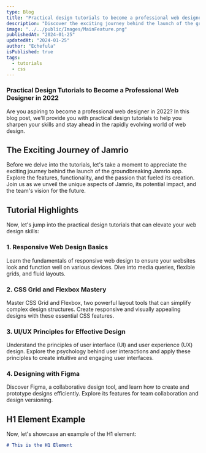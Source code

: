 ```yaml
---
type: Blog
title: "Practical design tutorials to become a professional web designer in 2022"
description: "Discover the exciting journey behind the launch of the groundbreaking Jamrio app! Dive into the details of how this innovative application came to life, exploring its features, functionality, and the passion that fueled its creation. Join us as we unveil the unique aspects of Jamrio, its potential impact, and the team's vision for the future. Whether you're a tech enthusiast or someone curious about the latest in app development."
image: "../../public/Images/MainFeature.png"
publishedAt: "2024-01-25"
updatedAt: "2024-01-25"
author: "Echefula"
isPublished: true
tags:
  - tutorials
  - css
---
```


### Practical Design Tutorials to Become a Professional Web Designer in 2022

Are you aspiring to become a professional web designer in 2022? In this blog post, we'll provide you with practical design tutorials to help you sharpen your skills and stay ahead in the rapidly evolving world of web design.

## The Exciting Journey of Jamrio

Before we delve into the tutorials, let's take a moment to appreciate the exciting journey behind the launch of the groundbreaking Jamrio app. Explore the features, functionality, and the passion that fueled its creation. Join us as we unveil the unique aspects of Jamrio, its potential impact, and the team's vision for the future.

## Tutorial Highlights

Now, let's jump into the practical design tutorials that can elevate your web design skills:

### 1. Responsive Web Design Basics

Learn the fundamentals of responsive web design to ensure your websites look and function well on various devices. Dive into media queries, flexible grids, and fluid layouts.

### 2. CSS Grid and Flexbox Mastery

Master CSS Grid and Flexbox, two powerful layout tools that can simplify complex design structures. Create responsive and visually appealing designs with these essential CSS features.

### 3. UI/UX Principles for Effective Design

Understand the principles of user interface (UI) and user experience (UX) design. Explore the psychology behind user interactions and apply these principles to create intuitive and engaging user interfaces.

### 4. Designing with Figma

Discover Figma, a collaborative design tool, and learn how to create and prototype designs efficiently. Explore its features for team collaboration and design versioning.

## H1 Element Example

Now, let's showcase an example of the H1 element:

```md
# This is the H1 Element
```
